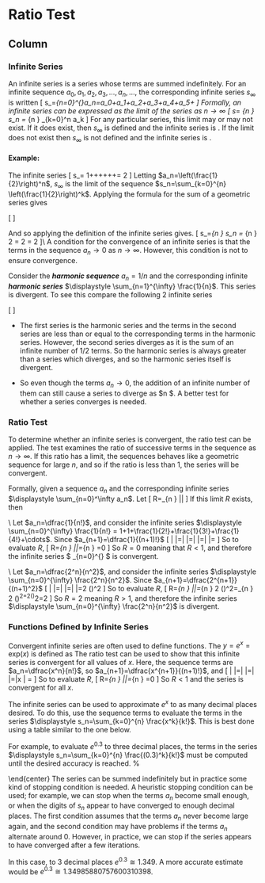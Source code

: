 
Ratio Test {data-navmenu="Section 5"}
=====================================

Column {.tabset}
----------------------------------



### Infinite Series

An infinite series is a series whose terms are summed indefinitely. For an infinite sequence $a_0,a_1,a_2,a_3,\ldots,a_n,\ldots$, the corresponding infinite series $s_\infty$ is written
\[
  s_\infty=\sum_{n=0}^{\infty}a_n=a_0+a_1+a_2+a_3+a_4+a_5+\cdots
\]
Formally, an infinite series can be expressed as the limit of the series as $n\to \infty$
\[
  s_\infty = \lim_{n \to \infty} s_n = \lim_{n \to \infty} \sum_{k=0}^n a_k 
\]
For any particular series, this limit may or may not exist. If it does exist, then $s_\infty$ is defined and the infinite series is \emph{convergent}. If the limit does not exist then $s_\infty$ is not defined and the infinite series is \emph{divergent}.


#### Example:

The infinite series
\[
  s_\infty = 1+\frac{1}{2}+\frac{1}{4}+\frac{1}{8}+\frac{1}{16}+\frac{1}{32}+\cdots = 2
\]
Letting $a_n=\left(\frac{1}{2}\right)^n$, $s_\infty$ is the limit of the sequence $s_n=\sum_{k=0}^{n} \left(\frac{1}{2}\right)^k$. Applying the formula for the sum of a geometric series gives 

\[
\begin{align*}
  s_n = \sum_{k=0}^{n} \frac{1}{2^k} = \frac{1- \left( \frac{1}{2} \right)^{n+1} }{1-\frac{1}{2}} = 2 \left[ 1-\frac{1}{2^{n+1}} \right]
\end{align*}
\]

And so applying the definition of the infinite series gives.
\[
  s_\infty=\lim_{n \to \infty} s_n = \lim_{n \to \infty} 2 \left[ 1- \frac{1}{2^{n+1}} \right]= 2 \left[ 1-0 \right] = 2
\]\\
A \emph{necessary} condition for the convergence of an infinite series is that the terms in the sequence $a_n \to 0$ as $n \to \infty$. However, this condition is not \emph{sufficient} to ensure convergence.
<p>
Consider the ***harmonic sequence*** $a_n=1/n$ and the corresponding infinite ***harmonic series*** $\displaystyle \sum_{n=1}^{\infty} \frac{1}{n}$. This series is divergent. To see this compare the following $2$ infinite series

\[\begin{align*}
  &1+\frac{1}{2}+\frac{1}{3}+\frac{1}{4}+\frac{1}{5}+\frac{1}{6}+\frac{1}{7}+\frac{1}{8}+\frac{1}{9}+\cdots+\frac{1}{16}+\frac{1}{17}\cdots\\
  >&1+\frac{1}{2}+\frac{1}{4}+\frac{1}{4}+\frac{1}{8}+\frac{1}{8}+\frac{1}{8}+\frac{1}{8}+\frac{1}{16}+\cdots+\frac{1}{16}+\frac{1}{32}\cdots\\
  = & 1+\frac{1}{2}+\frac{1}{2}+\frac{1}{2}+\frac{1}{2}+\frac{1}{2}+\cdots
\end{align*}
\]

* The first series is the harmonic series and the terms in the second series are less than or equal to the corresponding terms in the harmonic series. However, the second series diverges as it is the sum of an infinite number of $1/2$ terms. So the harmonic series is always greater than a series which diverges, and so the harmonic series itself is divergent.

* So even though the terms $a_n \to 0$, the addition of an infinite number of them can still cause a series to diverge as $n \to \infty $. A better test for whether a series converges is needed.

### Ratio Test
To determine whether an infinite series is convergent, the ratio test can be applied. The test examines the ratio of successive terms in the sequence as $n \to \infty$. If this ratio has a limit, the sequences behaves like a geometric sequence for large $n$, and so if the ratio is less than $1$, the series will be convergent.

Formally, given a sequence $a_n$ and the corresponding infinite series $\displaystyle \sum_{n=0}^\infty a_n$. Let
\[
  R=\lim_{n \to \infty} \left|\frac{a_{n+1}}{a_n}\right|
\]
If this limit $R$ exists, then
\begin{itemize}
\item if $R<1$, the series is convergent.
\item if $R>1$, the series is divergent.
\item if $R=1$ or $R$ does not exist, then the ratio test was inconclusive.
\end{itemize}
\noindent  \textbf{Example 1:}\\
Let $a_n=\dfrac{1}{n!}$, and consider the infinite series $\displaystyle \sum_{n=0}^{\infty} \frac{1}{n!} = 1+1+\frac{1}{2!}+\frac{1}{3!}+\frac{1}{4!}+\cdots$. Since $a_{n+1}=\dfrac{1}{(n+1)!}$
\[
  \left| \frac{a_{n+1}}{a_n}\right|=\left| \frac{1}{(n+1)!}\cdot \frac{n!}{1}\right|=\left| \frac{n!}{(n+1)!}\right|=\left| \frac{1}{n+1}\right|=\frac{1}{n+1}
\]
So to evaluate $R$,
\[
  R=\lim_{n \to \infty} \left|\frac{a_{n+1}}{a_n}\right|=\lim_{n \to \infty} \frac{1}{n+1}=0
\]
So $R=0$ meaning that $R<1$, and therefore the infinite series $ \sum_{n=0}^{\infty} \frac{1}{n!}$ is convergent.

\noindent  \textbf{Example 2:}\\
Let $a_n=\dfrac{2^n}{n^2}$, and consider the infinite series $\displaystyle \sum_{n=0}^{\infty} \frac{2^n}{n^2}$. Since $a_{n+1}=\dfrac{2^{n+1}}{(n+1)^2}$
\[
  \left| \frac{a_{n+1}}{a_n}\right|=\left| \frac{2^{n+1}}{(n+1)^2}\cdot \frac{n^2}{2^n}\right|=\left| \frac{2^{n+1}}{2^n}\cdot\frac{n^2}{(n+1)^2}\right|=2 \left(\frac{n}{n+1}\right)^2
\]
So to evaluate $R$,
\[
  R=\lim_{n \to \infty} \left|\frac{a_{n+1}}{a_n}\right|=\lim_{n \to \infty} 2 \left(\frac{n}{n+1}\right)^2=\lim_{n \to \infty} 2 \left(\frac{1}{1+\frac{1}{n}}\right)^2=2\left(\frac{1}{1+0}\right)^2=2
\]
So $R=2$ meaning $R>1$, and therefore the infinite series $\displaystyle \sum_{n=0}^{\infty} \frac{2^n}{n^2}$ is divergent.

### Functions Defined by Infinite Series 

Convergent infinite series are often used to define functions. The \emph{exponential function} $y=e^x=\text{exp}(x)$ is defined as
\begin{equation}
\label{eq:exp_def_taylor}
  \text{exp}(x) = \sum_{n=0}^{\infty} \frac{x^n}{n!}=1+x+\frac{x^2}{2!}+\frac{x^3}{3!}+\frac{x^4}{4!}+\cdots
\end{equation}
The ratio test can be used to show that this infinite series is convergent for all values of $x$. Here, the sequence terms are $a_n=\dfrac{x^n}{n!}$, so $a_{n+1}=\dfrac{x^{n+1}}{(n+1)!}$, and
\[
  \left| \frac{a_{n+1}}{a_n}\right|=\left| \frac{x^{n+1}}{(n+1)!}\cdot \frac{n!}{x^n}\right|=\left| \frac{x^{n+1}}{x^n}\cdot\frac{n!}{(n+1)!}\right|=\left|x \frac{1}{n+1}\right| = \frac{|x|}{n+1}
\]
So to evaluate $R$,
\[
  R=\lim_{n \to \infty} \left|\frac{a_{n+1}}{a_n}\right|=\lim_{n \to \infty} \frac{|x|}{n+1}=0
\]
So $R<1$ and the series is convergent for all $x$.

The infinite series can be used to approximate $e^x$ to as many decimal places desired. To do this, use the sequence terms to evaluate the terms in the series $\displaystyle s_n=\sum_{k=0}^{n} \frac{x^k}{k!}$. This is best done using a table similar to the one below.

For example, to evaluate $e^{0.3}$ to three decimal places\footnote{below the decimal point}, the terms in the series $\displaystyle s_n=\sum_{k=0}^{n} \frac{(0.3)^k}{k!}$ must be computed until the desired accuracy is reached.
%\begin{tabular}{|l|c|c:c:c:c:c:c:c:c:c:c:c|c|c:c:c:c:c:c:c:c:c:c:c|}\hline
\begin{center}
  
\begin{tabular}{|l|c|p{0.1em}p{0.1em}p{0.1em}p{0.1em}p{0.1em}p{0.1em}p{0.1em}p{0.1em}p{0.1em}p{0.1em}p{0.1em}|c|p{0.1em}p{0.1em}p{0.1em}p{0.1em}p{0.1em}p{0.1em}p{0.1em}p{0.1em}p{0.1em}p{0.1em}p{0.1em}|}\hline
$n$ & \ & \multicolumn{11}{c|}{$a_n$} & \ & \multicolumn{11}{c|}{$s_n$} \\\hline
$0$ & \ &
$1$ & $\cdot$ & $0$ &  &  &  &  &  &  &  &  & \ &
$1$ & $\cdot$ & $0$ &  &  &  &  &  &  &  &  \\ \hline
$1$ & \ &
$0$ & $\cdot$ & $3$ &  &  &  &  &  &  &  &  & \ &
$1$ & $\cdot$ & $3$ &  &  &  &  &  &  &  &  \\ \hline
$2$ & \ &
$0$ & $\cdot$ & $0$ & $4$ & $5$ &  &  &  &  &  &  & \ &
$1$ & $\cdot$ & $3$ & $4$ & $5$ &  &  &  &  &  &  \\ \hline
$3$ & \ &
$0$ & $\cdot$ & $0$ & $0$ & $4$ & $5$ &  &  &  &  &  & \ &
$1$ & $\cdot$ & $3$ & $4$ & $9$ & $5$ &  &  &  &  &  \\ \hline
$4$ & \ &
$0$ & $\cdot$ & $0$ & $0$ & $0$ & $3$ & $3$ & $7$ & $5$ &  &  & \ &
$1$ & $\cdot$ & $3$ & $4$ & $9$ & $8$ & $3$ & $7$ & $5$ &  &  \\ \hline
$5$ & \ &
$0$ & $\cdot$ & $0$ & $0$ & $0$ & $0$ & $2$ & $0$ & $2$ & $5$ &  & \ &
$1$ & $\cdot$ & $3$ & $4$ & $9$ & $8$ & $5$ & $7$ & $7$ & $5$ &  \\ \hline
\end{tabular}
\end{center}
The series can be summed indefinitely but in practice some kind of stopping condition is needed. A heuristic stopping condition can be used; for example, we can stop when the terms $a_n$ become small enough, or when the digits of $s_n$ appear to have converged to enough decimal places. The first condition assumes that the terms $a_n$ never become large again, and the second condition may have problems if the terms $a_n$ alternate around $0$. However, in practice, we can stop if the series appears to have converged after a few iterations.

In this case, to $3$ decimal places $e^{0.3} \cong 1.349$. A more accurate estimate would be $e^{0.3}\cong 1.34985880757600310398$.

